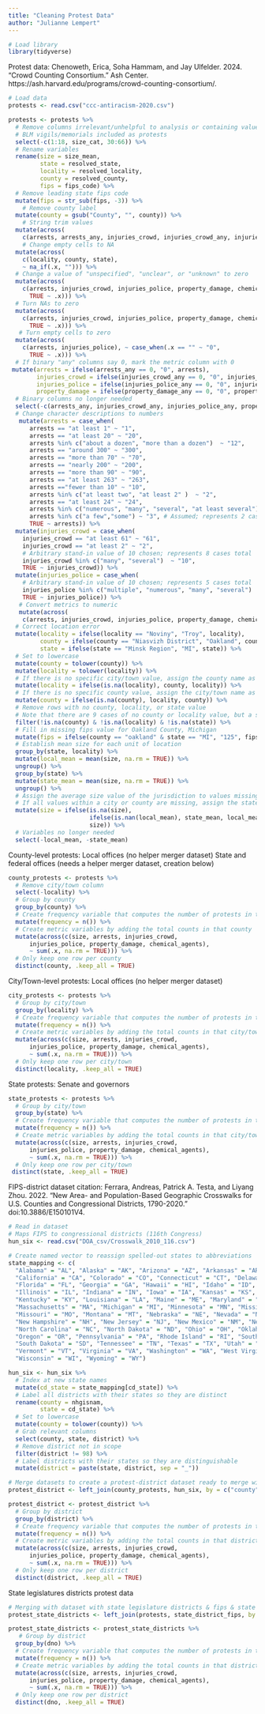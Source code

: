 ```yaml
---
title: "Cleaning Protest Data"
author: "Julianne Lempert"
---
```


```r
# Load library
library(tidyverse)
```

Protest data: 
Chenoweth, Erica, Soha Hammam, and Jay Ulfelder. 2024. “Crowd Counting Consortium.” Ash 
Center. https://ash.harvard.edu/programs/crowd-counting-consortium/.

```r
# Load data
protests <- read.csv("ccc-antiracism-2020.csv")
```

```r
protests <- protests %>%
  # Remove columns irrelevant/unhelpful to analysis or containing values that I don't differentiate among
  # BLM vigils/memorials included as protests
  select(-c(1:18, size_cat, 30:66)) %>%
  # Rename variables
  rename(size = size_mean,
         state = resolved_state,
         locality = resolved_locality,
         county = resolved_county,
         fips = fips_code) %>%
  # Remove leading state fips code
  mutate(fips = str_sub(fips, -3)) %>%
    # Remove county label
  mutate(county = gsub("County", "", county)) %>%
    # String trim values
  mutate(across(
    c(arrests, arrests_any, injuries_crowd, injuries_crowd_any, injuries_police, injuries_police_any, property_damage, property_damage_any, chemical_agents, locality, county, state), ~ str_trim(.x))) %>%
    # Change empty cells to NA
  mutate(across(
    c(locality, county, state), 
    ~ na_if(.x, ""))) %>%
  # Change a value of "unspecified", "unclear", or "unknown" to zero
  mutate(across(
    c(arrests, injuries_crowd, injuries_police, property_damage, chemical_agents), ~ case_when(.x %in% c("unspecified", "unclear", "unknown") ~ "0", 
      TRUE ~ .x))) %>%
  # Turn NAs to zero
  mutate(across(
    c(arrests, injuries_crowd, injuries_police, property_damage, chemical_agents), ~ case_when(is.na(.x) ~ "0", 
      TRUE ~ .x))) %>%
   # Turn empty cells to zero
  mutate(across(
    c(arrests, injuries_police), ~ case_when(.x == "" ~ "0", 
      TRUE ~ .x))) %>%
  # If binary "any" columns say 0, mark the metric column with 0
 mutate(arrests = ifelse(arrests_any == 0, "0", arrests),
        injuries_crowd = ifelse(injuries_crowd_any == 0, "0", injuries_crowd),
        injuries_police = ifelse(injuries_police_any == 0, "0", injuries_police),
        property_damage = ifelse(property_damage_any == 0, "0", property_damage)) %>%
  # Binary columns no longer needed
  select(-c(arrests_any, injuries_crowd_any, injuries_police_any, property_damage_any)) %>%
  # Change character descriptions to numbers
   mutate(arrests = case_when(
      arrests == "at least 1" ~ "1",
      arrests == "at least 20" ~ "20",
      arrests %in% c("about a dozen", "more than a dozen")  ~ "12",
      arrests == "around 300" ~ "300",
      arrests == "more than 70" ~ "70",
      arrests == "nearly 200" ~ "200",
      arrests == "more than 90" ~ "90",
      arrests == "at least 263" ~ "263",
      arrests =="fewer than 10" ~ "10",
      arrests %in% c("at least two", "at least 2" )  ~ "2",
      arrests == "at least 24" ~ "24",
      arrests %in% c("numerous", "many", "several", "at least several")  ~ "10", # Arbitrary stand-in value of 10 chosen; represents 17 cases total
      arrests %in% c("a few","some") ~ "3", # Assumed; represents 2 cases total
      TRUE ~ arrests)) %>%
  mutate(injuries_crowd = case_when(
    injuries_crowd == "at least 61" ~ "61",
    injuries_crowd == "at least 2" ~ "2",
    # Arbitrary stand-in value of 10 chosen; represents 8 cases total
    injuries_crowd %in% c("many", "several")  ~ "10", 
    TRUE ~ injuries_crowd)) %>%
  mutate(injuries_police = case_when(
    # Arbitrary stand-in value of 10 chosen; represents 5 cases total
    injuries_police %in% c("multiple", "numerous", "many", "several")  ~ "10", 
    TRUE ~ injuries_police)) %>%
   # Convert metrics to numeric
   mutate(across(
    c(arrests, injuries_crowd, injuries_police, property_damage, chemical_agents), as.numeric)) %>%
  # Correct location error
  mutate(locality = ifelse(locality == "Noviny", "Troy", locality),
         county = ifelse(county == "Niasvizh District", "Oakland", county),
         state = ifelse(state == "Minsk Region", "MI", state)) %>%
  # Set to lowercase
  mutate(county = tolower(county)) %>%
  mutate(locality = tolower(locality)) %>%
  # If there is no specific city/town value, assign the county name as the city/town name
  mutate(locality = ifelse(is.na(locality), county, locality)) %>%
  # If there is no specific county value, assign the city/town name as the county name
  mutate(county = ifelse(is.na(county), locality, county)) %>%
  # Remove rows with no county, locality, or state value
  # Note that there are 9 cases of no county or locality value, but a state value
  filter(!is.na(county) & !is.na(locality) & !is.na(state)) %>%
  # Fill in missing fips value for Oakland County, Michigan
  mutate(fips = ifelse(county == "oakland" & state == "MI", "125", fips) %>%
  # Establish mean size for each unit of location
  group_by(state, locality) %>%
  mutate(local_mean = mean(size, na.rm = TRUE)) %>%
  ungroup() %>%
  group_by(state) %>%
  mutate(state_mean = mean(size, na.rm = TRUE)) %>%
  ungroup() %>%
  # Assign the average size value of the jurisdiction to values missing size
  # If all values within a city or county are missing, assign the state mean
  mutate(size = ifelse(is.na(size), 
                       ifelse(is.nan(local_mean), state_mean, local_mean), 
                       size)) %>%
  # Variables no longer needed
  select(-local_mean, -state_mean)
```

County-level protests:
Local offices (no helper merger dataset)
State and federal offices (needs a helper merger dataset, creation below)

```r
county_protests <- protests %>%
  # Remove city/town column
  select(-locality) %>%
  # Group by county
  group_by(county) %>%
  # Create frequency variable that computes the number of protests in that county
  mutate(frequency = n()) %>%
  # Create metric variables by adding the total counts in that county
  mutate(across(c(size, arrests, injuries_crowd, 
      injuries_police, property_damage, chemical_agents), 
      ~ sum(.x, na.rm = TRUE))) %>%
  # Only keep one row per county
  distinct(county, .keep_all = TRUE)
```

City/Town-level protests:
Local offices (no helper merger dataset)

```r
city_protests <- protests %>%
  # Group by city/town
  group_by(locality) %>%
  # Create frequency variable that computes the number of protests in that city/town
  mutate(frequency = n()) %>%
  # Create metric variables by adding the total counts in that city/town
  mutate(across(c(size, arrests, injuries_crowd, 
      injuries_police, property_damage, chemical_agents), 
      ~ sum(.x, na.rm = TRUE))) %>%
  # Only keep one row per city/town
  distinct(locality, .keep_all = TRUE)
```

State protests:
Senate and governors

```r
state_protests <- protests %>%
  # Group by city/town
  group_by(state) %>%
  # Create frequency variable that computes the number of protests in that city/town
  mutate(frequency = n()) %>%
  # Create metric variables by adding the total counts in that city/town
  mutate(across(c(size, arrests, injuries_crowd, 
      injuries_police, property_damage, chemical_agents), 
      ~ sum(.x, na.rm = TRUE))) %>%
  # Only keep one row per city/town
 distinct(state, .keep_all = TRUE)
```

FIPS-district dataset citation:
Ferrara, Andreas, Patrick A. Testa, and Liyang Zhou. 2022. “New Area- and Population-Based
Geographic Crosswalks for U.S. Counties and Congressional Districts, 1790-2020.”
doi:10.3886/E150101V4.

```r
# Read in dataset
# Maps FIPS to congressional districts (116th Congress)
hun_six <- read.csv("DOA_csv/Crosswalk_2010_116.csv")

# Create named vector to reassign spelled-out states to abbreviations
state_mapping <- c(
  "Alabama" = "AL", "Alaska" = "AK", "Arizona" = "AZ", "Arkansas" = "AR", 
  "California" = "CA", "Colorado" = "CO", "Connecticut" = "CT", "Delaware" = "DE",
  "Florida" = "FL", "Georgia" = "GA", "Hawaii" = "HI", "Idaho" = "ID",
  "Illinois" = "IL", "Indiana" = "IN", "Iowa" = "IA", "Kansas" = "KS",
  "Kentucky" = "KY", "Louisiana" = "LA", "Maine" = "ME", "Maryland" = "MD",
  "Massachusetts" = "MA", "Michigan" = "MI", "Minnesota" = "MN", "Mississippi" = "MS",
  "Missouri" = "MO", "Montana" = "MT", "Nebraska" = "NE", "Nevada" = "NV",
  "New Hampshire" = "NH", "New Jersey" = "NJ", "New Mexico" = "NM", "New York" = "NY",
  "North Carolina" = "NC", "North Dakota" = "ND", "Ohio" = "OH", "Oklahoma" = "OK",
  "Oregon" = "OR", "Pennsylvania" = "PA", "Rhode Island" = "RI", "South Carolina" = "SC",
  "South Dakota" = "SD", "Tennessee" = "TN", "Texas" = "TX", "Utah" = "UT",
  "Vermont" = "VT", "Virginia" = "VA", "Washington" = "WA", "West Virginia" = "WV",
  "Wisconsin" = "WI", "Wyoming" = "WY")

hun_six <- hun_six %>%
  # Index at new state names
  mutate(cd_state = state_mapping[cd_state]) %>%
  # Label all districts with their states so they are distinct
  rename(county = nhgisnam,
         state = cd_state) %>%
  # Set to lowercase
  mutate(county = tolower(county)) %>%
  # Grab relevant columns
  select(county, state, district) %>%
  # Remove district not in scope
  filter(district != 98) %>%
  # Label districts with their states so they are distinguishable
  mutate(district = paste(state, district, sep = "_"))
```

```r
# Merge datasets to create a protest-district dataset ready to merge with candidate datasets and into BISG
protest_district <- left_join(county_protests, hun_six, by = c("county", "state"))

protest_district <- protest_district %>%
  # Group by district
  group_by(district) %>%
  # Create frequency variable that computes the number of protests in that district
  mutate(frequency = n()) %>%
  # Create metric variables by adding the total counts in that district
  mutate(across(c(size, arrests, injuries_crowd, 
      injuries_police, property_damage, chemical_agents), 
      ~ sum(.x, na.rm = TRUE))) %>%
  # Only keep one row per district
  distinct(district, .keep_all = TRUE)
```

State legislatures districts protest data

```r
# Merging with dataset with state legislature districts & fips & state from sleg dataset
protest_state_districts <- left_join(protests, state_district_fips, by = c("state", "fips"))

protest_state_districts <- protest_state_districts %>%
   # Group by district
  group_by(dno) %>%
  # Create frequency variable that computes the number of protests in that district
  mutate(frequency = n()) %>%
  # Create metric variables by adding the total counts in that district
  mutate(across(c(size, arrests, injuries_crowd, 
      injuries_police, property_damage, chemical_agents), 
      ~ sum(.x, na.rm = TRUE))) %>%
  # Only keep one row per district
  distinct(dno, .keep_all = TRUE)
```
